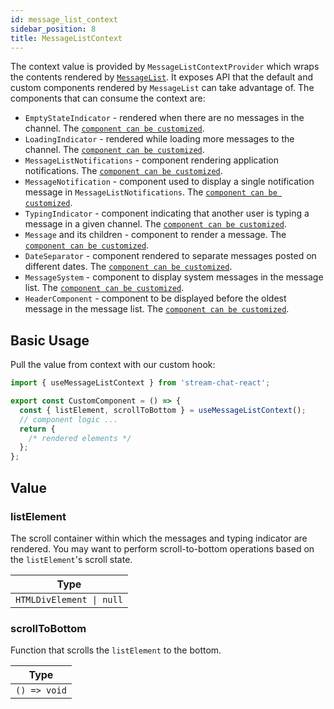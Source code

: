 ```yaml
---
id: message_list_context
sidebar_position: 8
title: MessageListContext
---
```


The context value is provided by `MessageListContextProvider` which wraps the contents rendered by [`MessageList`](../core-components/message-list.mdx). It exposes API that the default and custom components rendered by `MessageList` can take advantage of. The components that can consume the context are:

- `EmptyStateIndicator` - rendered when there are no messages in the channel. The [`component can be customized`](./component-context.mdx#emptystateindicator).
- `LoadingIndicator` - rendered while loading more messages to the channel. The [`component can be customized`](./component-context.mdx#loadingindicator).
- `MessageListNotifications` - component rendering application notifications. The [`component can be customized`](./component-context.mdx#messagelistnotifications).
- `MessageNotification` - component used to display a single notification message in `MessageListNotifications`. The [`component can be customized`](./component-context.mdx#messagenotification).
- `TypingIndicator` - component indicating that another user is typing a message in a given channel. The [`component can be customized`](./component-context.mdx#typingindicator).
- `Message` and its children - component to render a message. The [`component can be customized`](./component-context.mdx#message).
- `DateSeparator` - component rendered to separate messages posted on different dates. The [`component can be customized`](./component-context.mdx#dateseparator).
- `MessageSystem` - component to display system messages in the message list. The [`component can be customized`](./component-context.mdx#messagesystem).
- `HeaderComponent` - component to be displayed before the oldest message in the message list. The [`component can be customized`](./component-context.mdx#headercomponent).

## Basic Usage

Pull the value from context with our custom hook:

```jsx
import { useMessageListContext } from 'stream-chat-react';

export const CustomComponent = () => {
  const { listElement, scrollToBottom } = useMessageListContext();
  // component logic ...
  return {
    /* rendered elements */
  };
};
```

## Value

### listElement

The scroll container within which the messages and typing indicator are rendered. You may want to perform scroll-to-bottom operations based on the `listElement`'s scroll state.

| Type                     |
| ------------------------ |
| `HTMLDivElement \| null` |

### scrollToBottom

Function that scrolls the `listElement` to the bottom.

| Type         |
| ------------ |
| `() => void` |
